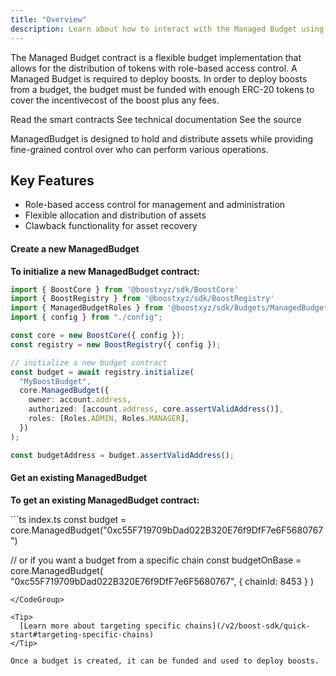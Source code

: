 ```yaml
---
title: "Overview"
description: Learn about how to interact with the Managed Budget using the SDK
---
```



The Managed Budget contract is a flexible budget implementation that allows for the distribution of tokens with role-based access control. A Managed Budget is required to deploy boosts.
In order to deploy boosts from a budget, the budget must be funded with enough ERC-20 tokens to cover the incentivecost of the boost plus any fees.

<SDKDisclaimer />

<CardGroup cols={3}>
  <Card
    title="Smart Contract"
    icon="file-contract"
    href="https://github.com/boostxyz/boost-protocol/blob/main/packages/evm/contracts/budgets/ManagedBudget.sol"
  >
      Read the smart contracts
  </Card>
  <Card
    title="Typedoc"
    icon="file-lines"
    href="https://boost-protocol.vercel.app/classes/ManagedBudget.html"
  >
    See technical documentation
  </Card>
  <Card
    title="SDK Implementation"
    icon="file-code"
    href="https://github.com/boostxyz/boost-protocol/blob/main/packages/sdk/src/Budgets/ManagedBudget.ts"
  >
    See the source
  </Card>
</CardGroup>

ManagedBudget is designed to hold and distribute assets while providing fine-grained control over who can perform various operations.

## Key Features

- Role-based access control for management and administration
- Flexible allocation and distribution of assets
- Clawback functionality for asset recovery

#### Create a new ManagedBudget

**To initialize a new ManagedBudget contract:**

<CodeGroup>

  ```ts index.ts
  import { BoostCore } from '@boostxyz/sdk/BoostCore'
  import { BoostRegistry } from '@boostxyz/sdk/BoostRegistry'
  import { ManagedBudgetRoles } from '@boostxyz/sdk/Budgets/ManagedBudget'
  import { config } from "./config";

  const core = new BoostCore({ config });
  const registry = new BoostRegistry({ config });

  // initialize a new budget contract
  const budget = await registry.initialize(
    "MyBoostBudget",
    core.ManagedBudget({
      owner: account.address,
      authorized: [account.address, core.assertValidAddress()],
      roles: [Roles.ADMIN, Roles.MANAGER],
    })
  );

  const budgetAddress = budget.assertValidAddress();
  ```

  <Config />
</CodeGroup>

#### Get an existing ManagedBudget

**To get an existing ManagedBudget contract:**

<CodeGroup>
```ts index.ts
const budget = core.ManagedBudget("0xc55F719709bDad022B320E76f9DfF7e6F5680767")

// or if you want a budget from a specific chain
const budgetOnBase = core.ManagedBudget(
  "0xc55F719709bDad022B320E76f9DfF7e6F5680767", 
  { chainId: 8453 }
)
```
</CodeGroup>

<Tip>
  [Learn more about targeting specific chains](/v2/boost-sdk/quick-start#targeting-specific-chains)
</Tip>

Once a budget is created, it can be funded and used to deploy boosts. 

